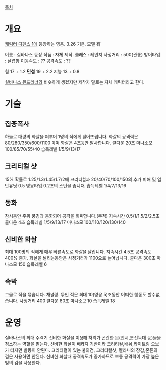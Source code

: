 [[목차]]
= 개요 =
[[캐릭터 디펜스 1]]에 등장하는 영웅. 3.26 기준. 모델 有

이름 : 실바나스
등장 작품 : 자체 제작.
클래스 : 레인져
사정거리 : 500(관통)
방어타입 : 날렵함
이동속도 : ??
공격속도 : ??

힘 17 + 1.2
'''민첩''' 19 + 2.2
지능 13 + 0.8

[[실바나스 윈드러너]]와 비슷하게 생겼지만 제작자 말로는 자체 캐릭터라고 한다.

= 기술 =
== 집중폭사 ==
하늘로 대량의 화살을 퍼부어 1명의 적에게 떨어뜨립니다.
화살의 공격력은 80/280/350/600/1100 이며 화살은 4초동안 발사합니다.
쿨다운 20초
마나소모 100/85/70/55/40
습득레벨 1/5/9/13/17

== 크리티컬 샷 ==
15% 확률로 1.25/1.3/1.45/1.7/2배 크리티컬과 20/40/70/100/150의 추가 피해 및 일반유닛 0.5 영웅타입 0.2초의 스턴을 줍니다.
습득레벨 1/4/7/13/16

== 동화 ==
잠시동안 주위 풍경과 동화되어 공격을 회피합니다.(무적)
지속시간 0.5/1/1.5/2/2.5초 쿨다운 4초
습득레벨 1/5/9/13/17
마나소모 100/110/120/130/140

== 신비한 화살 ==
최대 100명의 적에게 매우 빠른속도로 화살을 날립니다. 
지속시간 4.5초 공격속도 400% 증가.
화살을 날리는동안은 사정거리가 1100으로 늘어납니다.
쿨다운 300초 마나소모 150 습득레벨 6

== 속박 ==
그물로 적을 묶습니다. 채널링.
묶인 적은 최대 10(영웅 5)초동안 어떠한 행동도 할수없습니다.
사정거리 400 쿨다운 80초 마나소모 10 습득레벨 18


= 운영 =
실바나스의 최대 주력기 신비한 화살을 이용해 처리가 곤란한 몹(밴시,분신늑대 등)들을 청소하는 역할을 맡는다. 신비한 화살이 배라지 기반이라 크리티컬,배쉬,라이트링 오브가 터지면 발동이 안된다. 크리티컬이 있는 불의검, 크리티컬샷, 켈라니의 장갑,혼돈의 검은 사용하면 안된다. 신비한 화살때 공격속도가 증가하므로 보통 공격력이 가장 높은 빛의 검을 사용한다.

